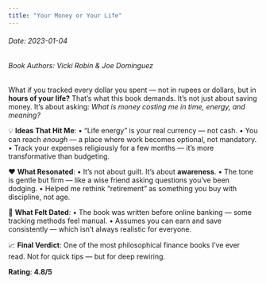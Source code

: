 ```yaml
---
title: "Your Money or Your Life"
---
```


<h6>Date: 2023-01-04</h6>
<h6>Book Authors: Vicki Robin & Joe Dominguez</h6>


<div className={styles.preserve}>

What if you tracked every dollar you spent — not in rupees or dollars, but in **hours of your life?**
That’s what this book demands.
It’s not just about saving money. It’s about asking: *What is money costing me in time, energy, and meaning?*

💡 **Ideas That Hit Me**:
•	“Life energy” is your real currency — not cash.
•	You can reach *enough* — a place where work becomes optional, not mandatory.
•	Track your expenses religiously for a few months — it’s more transformative than budgeting.

❤️ **What Resonated**:
•	It’s not about guilt. It’s about **awareness**.
•	The tone is gentle but firm — like a wise friend asking questions you’ve been dodging.
•	Helped me rethink “retirement” as something you buy with discipline, not age.

🤔 **What Felt Dated**:
•	The book was written before online banking — some tracking methods feel manual.
•	Assumes you can earn and save consistently — which isn’t always realistic for everyone.

📈 **Final Verdict**:
One of the most philosophical finance books I’ve ever read.
Not for quick tips — but for deep rewiring.

**Rating**: **4.8/5**

</div>
